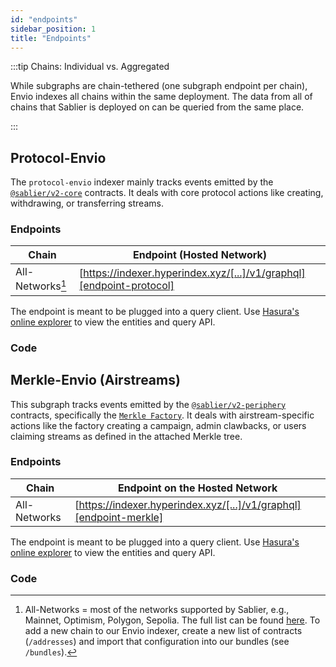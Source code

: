 ```yaml
---
id: "endpoints"
sidebar_position: 1
title: "Endpoints"
---
```



:::tip Chains: Individual vs. Aggregated

While subgraphs are chain-tethered (one subgraph endpoint per chain), Envio indexes all chains within the same
deployment. The data from all of chains that Sablier is deployed on can be queried from the same place.

:::

## Protocol-Envio

The `protocol-envio` indexer mainly tracks events emitted by the
[`@sablier/v2-core`](/contracts/v2/reference/overview#core) contracts. It deals with core protocol actions like
creating, withdrawing, or transferring streams.

### Endpoints

| Chain            | Endpoint (Hosted Network)                                            |
| ---------------- | -------------------------------------------------------------------- |
| All-Networks[^1] | [https://indexer.hyperindex.xyz/[...]/v1/graphql][endpoint-protocol] |

The endpoint is meant to be plugged into a query client. Use
[Hasura's online explorer](https://cloud.hasura.io/public/graphiql?) to view the entities and query API.

### Code

<LinkPreview
  href="https://github.com/sablier-labs/v2-subgraphs/tree/main/apps/protocol-envio"
  icon="github"
  subtitle="Github - sablier-labs/v2-subgraphs"
  title="Sablier V2 Envio Subgraph"
/>

## Merkle-Envio (Airstreams)

This subgraph tracks events emitted by the [`@sablier/v2-periphery`](/contracts/v2/reference/overview#periphery)
contracts, specifically the [`Merkle Factory`](/contracts/v2/reference/periphery/contract.SablierV2MerkleLockupFactory).
It deals with airstream-specific actions like the factory creating a campaign, admin clawbacks, or users claiming
streams as defined in the attached Merkle tree.

[endpoint-protocol]: https://indexer.hyperindex.xyz/9e37ca4/v1/graphql

### Endpoints

| Chain        | Endpoint on the Hosted Network                                     |
| ------------ | ------------------------------------------------------------------ |
| All-Networks | [https://indexer.hyperindex.xyz/[...]/v1/graphql][endpoint-merkle] |

The endpoint is meant to be plugged into a query client. Use
[Hasura's online explorer](https://cloud.hasura.io/public/graphiql?) to view the entities and query API.

[endpoint-merkle]: https://indexer.hyperindex.xyz/508d217/v1/graphql

### Code

<LinkPreview
  href="https://github.com/sablier-labs/v2-subgraphs/tree/main/apps/protocol"
  icon="github"
  subtitle="Github - sablier-labs/v2-subgraphs"
  title="Sablier V2 protocol subgraph (The Graph)"
/>

[^1]:
    All-Networks = most of the networks supported by Sablier, e.g., Mainnet, Optimism, Polygon, Sepolia. The full list
    can be found [here](https://github.com/sablier-labs/v2-subgraphs/tree/main/packages/constants/src). To add a new
    chain to our Envio indexer, create a new list of contracts (`/addresses`) and import that configuration into our
    bundles (see `/bundles`).
